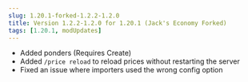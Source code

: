```yaml
---
slug: 1.20.1-forked-1.2.2-1.2.0
title: Version 1.2.2-1.2.0 for 1.20.1 (Jack's Economy Forked)
tags: [1.20.1, modUpdates]
---
```



- Added ponders (Requires Create)
- Added `/price reload` to reload prices without restarting the server
- Fixed an issue where importers used the wrong config option

<CurseforgeLink link="https://www.curseforge.com/minecraft/mc-mods/flapjacks-economy-forked/files/6087329" />
<ModrinthLink link="https://modrinth.com/mod/flapjacks-economy-forked/version/1.2.2-1.2.0" />

